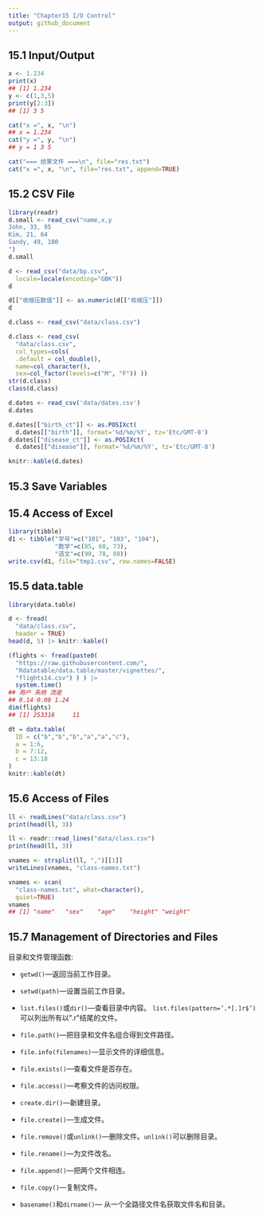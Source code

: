 ```yaml
---
title: "Chapter15 I/O Control"
output: github_document
---
```


## 15.1 Input/Output

```r
x <- 1.234
print(x)
## [1] 1.234
y <- c(1,3,5)
print(y[2:3])
## [1] 3 5
```

```r
cat("x =", x, "\n")
## x = 1.234
cat("y =", y, "\n")
## y = 1 3 5
```

```r
cat("=== 结果文件 ===\n", file="res.txt")
cat("x =", x, "\n", file="res.txt", append=TRUE)
```

## 15.2 CSV File

```r
library(readr)
d.small <- read_csv("name,x,y
John, 33, 95
Kim, 21, 64
Sandy, 49, 100
")
d.small
```

```r
d <- read_csv("data/bp.csv", 
  locale=locale(encoding="GBK"))
d
```

```r
d[["收缩压数值"]] <- as.numeric(d[["收缩压"]])
d
```

```r
d.class <- read_csv("data/class.csv")
```

```r
d.class <- read_csv(
  "data/class.csv", 
  col_types=cols(
  .default = col_double(),
  name=col_character(),
  sex=col_factor(levels=c("M", "F")) ))
str(d.class)
class(d.class)
```

```r
d.dates <- read_csv('data/dates.csv')
d.dates
```

```r
d.dates[["birth_ct"]] <- as.POSIXct(
  d.dates[["birth"]], format='%d/%m/%Y', tz='Etc/GMT-8')
d.dates[["disease_ct"]] <- as.POSIXct(
  d.dates[["disease"]], format='%d/%m/%Y', tz='Etc/GMT-8')
```

```r
knitr::kable(d.dates)
```

## 15.3 Save Variables

## 15.4 Access of Excel

```r
library(tibble)
d1 <- tibble("学号"=c("101", "103", "104"),
             "数学"=c(85, 60, 73), 
             "语文"=c(90, 78, 80))
write.csv(d1, file="tmp1.csv", row.names=FALSE)
```

## 15.5 data.table

```r
library(data.table)
```

```r
d <- fread(
  "data/class.csv", 
  header = TRUE)
head(d, 5) |> knitr::kable()
```

```r
(flights <- fread(paste0(
  "https://raw.githubusercontent.com/",
  "Rdatatable/data.table/master/vignettes/",
  "flights14.csv") ) ) |>
  system.time()
## 用户 系统 流逝 
## 0.14 0.08 1.24 
dim(flights)
## [1] 253316     11
```

```r
dt = data.table(
  ID = c("b","b","b","a","a","c"),
  a = 1:6,
  b = 7:12,
  c = 13:18
)
knitr::kable(dt)
```

## 15.6 Access of Files

```r
ll <- readLines("data/class.csv")
print(head(ll, 3))
```

```r
ll <- readr::read_lines("data/class.csv")
print(head(ll, 3))
```

```r
vnames <- strsplit(ll, ",")[[1]]
writeLines(vnames, "class-names.txt")
```

```r
vnames <- scan(
  "class-names.txt", what=character(),
  quiet=TRUE)
vnames
## [1] "name"   "sex"    "age"    "height" "weight"
```

## 15.7 Management of Directories and Files

目录和文件管理函数:

-   `getwd()`---返回当前工作目录。

-   `setwd(path)`---设置当前工作目录。

-   `list.files()`或`dir()`---查看目录中内容。 `list.files(pattern=’.*[.]r$’)`可以列出所有以\".r\"结尾的文件。

-   `file.path()`---把目录和文件名组合得到文件路径。

-   `file.info(filenames)`---显示文件的详细信息。

-   `file.exists()`---查看文件是否存在。

-   `file.access()`---考察文件的访问权限。

-   `create.dir()`---新建目录。

-   `file.create()`---生成文件。

-   `file.remove()`或`unlink()`---删除文件。`unlink()`可以删除目录。

-   `file.rename()`---为文件改名。

-   `file.append()`---把两个文件相连。

-   `file.copy()`---复制文件。

-   `basename()`和`dirname()`--- 从一个全路径文件名获取文件名和目录。

